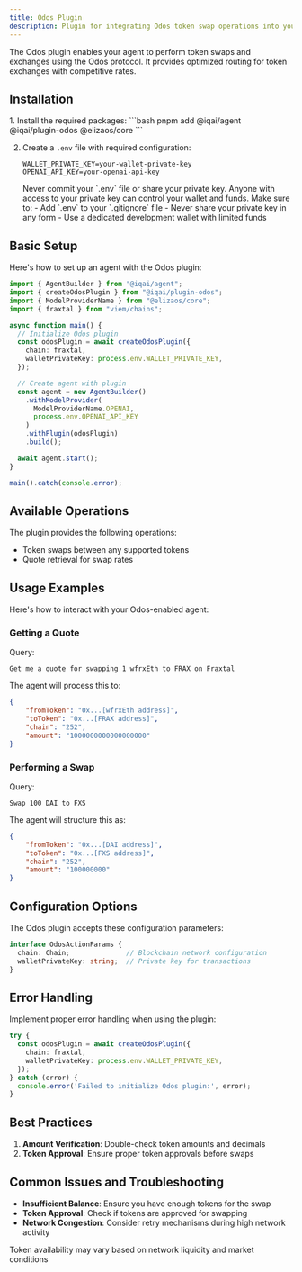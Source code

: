 ```yaml
---
title: Odos Plugin
description: Plugin for integrating Odos token swap operations into your agent
---
```


The Odos plugin enables your agent to perform token swaps and exchanges using the Odos protocol. It provides optimized routing for token exchanges with competitive rates.

## Installation

<Steps>
1. Install the required packages:
   ```bash
   pnpm add @iqai/agent @iqai/plugin-odos @elizaos/core
   ```

2. Create a `.env` file with required configuration:
   ```env
   WALLET_PRIVATE_KEY=your-wallet-private-key
   OPENAI_API_KEY=your-openai-api-key
   ```
   <Aside type="danger" title="Security Warning">
   Never commit your `.env` file or share your private key. Anyone with access to your private key can control your wallet and funds. Make sure to:
   - Add `.env` to your `.gitignore` file
   - Never share your private key in any form
   - Use a dedicated development wallet with limited funds
   </Aside>

</Steps>

## Basic Setup

Here's how to set up an agent with the Odos plugin:

```typescript
import { AgentBuilder } from "@iqai/agent";
import { createOdosPlugin } from "@iqai/plugin-odos";
import { ModelProviderName } from "@elizaos/core";
import { fraxtal } from "viem/chains";

async function main() {
  // Initialize Odos plugin
  const odosPlugin = await createOdosPlugin({
    chain: fraxtal,
    walletPrivateKey: process.env.WALLET_PRIVATE_KEY,
  });

  // Create agent with plugin
  const agent = new AgentBuilder()
    .withModelProvider(
      ModelProviderName.OPENAI,
      process.env.OPENAI_API_KEY
    )
    .withPlugin(odosPlugin)
    .build();

  await agent.start();
}

main().catch(console.error);
```

## Available Operations

The plugin provides the following operations:
- Token swaps between any supported tokens
- Quote retrieval for swap rates

## Usage Examples

Here's how to interact with your Odos-enabled agent:

### Getting a Quote

Query:
```
Get me a quote for swapping 1 wfrxEth to FRAX on Fraxtal
```

The agent will process this to:
```json
{
    "fromToken": "0x...[wfrxEth address]",
    "toToken": "0x...[FRAX address]",
    "chain": "252",
    "amount": "1000000000000000000"
}
```

### Performing a Swap

Query:
```
Swap 100 DAI to FXS
```

The agent will structure this as:
```json
{
    "fromToken": "0x...[DAI address]",
    "toToken": "0x...[FXS address]",
    "chain": "252",
    "amount": "100000000"
}
```

## Configuration Options

The Odos plugin accepts these configuration parameters:

```typescript
interface OdosActionParams {
  chain: Chain;              // Blockchain network configuration
  walletPrivateKey: string;  // Private key for transactions
}
```

## Error Handling

Implement proper error handling when using the plugin:

```typescript
try {
  const odosPlugin = await createOdosPlugin({
    chain: fraxtal,
    walletPrivateKey: process.env.WALLET_PRIVATE_KEY,
  });
} catch (error) {
  console.error('Failed to initialize Odos plugin:', error);
}
```

## Best Practices

1. **Amount Verification**: Double-check token amounts and decimals
2. **Token Approval**: Ensure proper token approvals before swaps

## Common Issues and Troubleshooting

- **Insufficient Balance**: Ensure you have enough tokens for the swap
- **Token Approval**: Check if tokens are approved for swapping
- **Network Congestion**: Consider retry mechanisms during high network activity

<Aside>Token availability may vary based on network liquidity and market conditions</Aside>